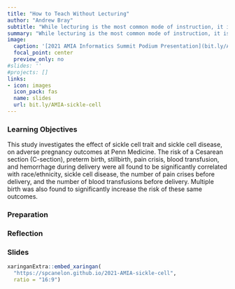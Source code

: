 ```yaml
---
title: "How to Teach Without Lecturing"
author: "Andrew Bray"
subtitle: "While lecturing is the most common mode of instruction, it is known to have serious weaknesses. Alternatives that require students to be actively involved in the classroom environment are effective additions to the teacher's toolbox."
summary: "While lecturing is the most common mode of instruction, it is known to have serious weaknesses. Alternatives that require students to be actively involved in the classroom environment are effective additions to the teacher's toolbox."
image:
  caption: '[2021 AMIA Informatics Summit Podium Presentation](bit.ly/AMIA-sickle-cell)'
  focal_point: center
  preview_only: no
#slides: ''
#projects: []
links:
- icon: images
  icon_pack: fas
  name: slides
  url: bit.ly/AMIA-sickle-cell
---
```


### Learning Objectives

This study investigates the effect of sickle cell trait and sickle cell disease, on adverse pregnancy outcomes at Penn Medicine. The risk of a Cesarean section (C-section), preterm birth, stillbirth, pain crisis, blood transfusion, and hemorrhage during delivery were all found to be significantly correlated with race/ethnicity, sickle cell disease, the number of pain crises before delivery, and the number of blood transfusions before delivery. Multiple birth was also found to significantly increase the risk of these same outcomes.

### Preparation


### Reflection


### Slides

```r
xaringanExtra::embed_xaringan(
  "https://spcanelon.github.io/2021-AMIA-sickle-cell",
  ratio = "16:9")
```

